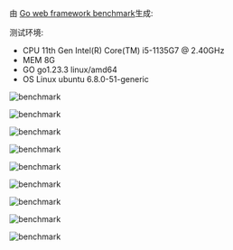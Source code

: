由 [Go web framework benchmark](https://github.com/smallnest/go-web-framework-benchmark)生成:

测试环境:

- CPU 11th Gen Intel(R) Core(TM) i5-1135G7 @ 2.40GHz
- MEM 8G
- GO go1.23.3 linux/amd64
- OS Linux ubuntu 6.8.0-51-generic


![benchmark](/bench/benchmark.png)

![benchmark](/bench/benchmark_alloc.png)

![benchmark](/bench/benchmark_latency.png)

![benchmark](/bench/benchmark-pipeline.png)

![benchmark](/bench/concurrency_alloc.png)

![benchmark](/bench/concurrency_latency.png)

![benchmark](/bench/concurrency.png)

![benchmark](/bench/cpubound_benchmark.png)

![benchmark](/bench/cpubound_concurrency.png)
